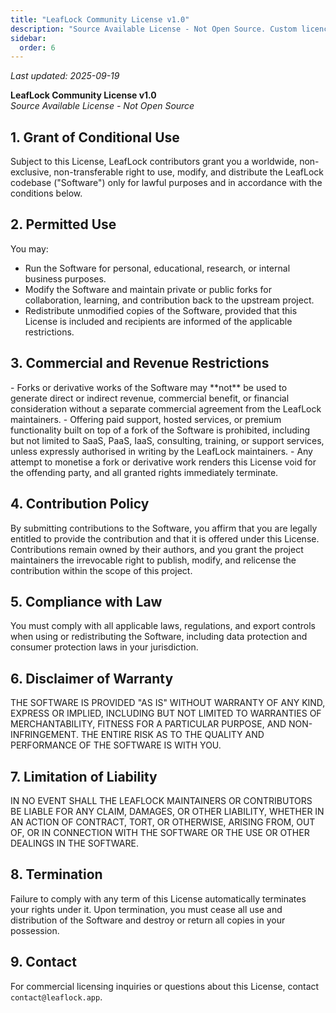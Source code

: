 ```yaml
---
title: "LeafLock Community License v1.0"
description: "Source Available License - Not Open Source. Custom licence restricting monetised forks and defining contributor rights."
sidebar:
  order: 6
---
```



_Last updated: 2025-09-19_

**LeafLock Community License v1.0**  
*Source Available License - Not Open Source*

## 1. Grant of Conditional Use
Subject to this License, LeafLock contributors grant you a worldwide, non-exclusive,
non-transferable right to use, modify, and distribute the LeafLock codebase ("Software")
only for lawful purposes and in accordance with the conditions below.

## 2. Permitted Use
You may:
- Run the Software for personal, educational, research, or internal business purposes.
- Modify the Software and maintain private or public forks for collaboration, learning,
  and contribution back to the upstream project.
- Redistribute unmodified copies of the Software, provided that this License is included
  and recipients are informed of the applicable restrictions.

## 3. Commercial and Revenue Restrictions

<Aside type="caution">
- Forks or derivative works of the Software may **not** be used to generate direct or
  indirect revenue, commercial benefit, or financial consideration without a separate
  commercial agreement from the LeafLock maintainers.
- Offering paid support, hosted services, or premium functionality built on top of a
  fork of the Software is prohibited, including but not limited to SaaS, PaaS, IaaS,
  consulting, training, or support services, unless expressly authorised in writing by
  the LeafLock maintainers.
- Any attempt to monetise a fork or derivative work renders this License void for the
  offending party, and all granted rights immediately terminate.
</Aside>

## 4. Contribution Policy
By submitting contributions to the Software, you affirm that you are legally entitled to
provide the contribution and that it is offered under this License. Contributions remain
owned by their authors, and you grant the project maintainers the irrevocable right to
publish, modify, and relicense the contribution within the scope of this project.

## 5. Compliance with Law
You must comply with all applicable laws, regulations, and export controls when using or
redistributing the Software, including data protection and consumer protection laws in
your jurisdiction.

## 6. Disclaimer of Warranty
THE SOFTWARE IS PROVIDED "AS IS" WITHOUT WARRANTY OF ANY KIND, EXPRESS OR IMPLIED,
INCLUDING BUT NOT LIMITED TO WARRANTIES OF MERCHANTABILITY, FITNESS FOR A PARTICULAR
PURPOSE, AND NON-INFRINGEMENT. THE ENTIRE RISK AS TO THE QUALITY AND PERFORMANCE OF THE
SOFTWARE IS WITH YOU.

## 7. Limitation of Liability
IN NO EVENT SHALL THE LEAFLOCK MAINTAINERS OR CONTRIBUTORS BE LIABLE FOR ANY CLAIM,
DAMAGES, OR OTHER LIABILITY, WHETHER IN AN ACTION OF CONTRACT, TORT, OR OTHERWISE,
ARISING FROM, OUT OF, OR IN CONNECTION WITH THE SOFTWARE OR THE USE OR OTHER DEALINGS IN
THE SOFTWARE.

## 8. Termination
Failure to comply with any term of this License automatically terminates your rights
under it. Upon termination, you must cease all use and distribution of the Software and
destroy or return all copies in your possession.

## 9. Contact
For commercial licensing inquiries or questions about this License, contact
`contact@leaflock.app`.